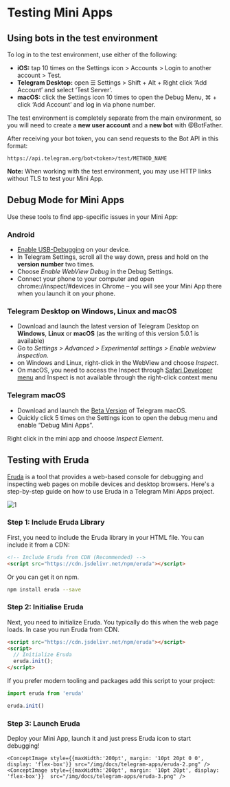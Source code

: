 
# Testing Mini Apps

## Using bots in the test environment

To log in to the test environment, use either of the following:

- **iOS:** tap 10 times on the Settings icon > Accounts > Login to another account > Test.
- **Telegram Desktop:** open ☰ Settings > Shift + Alt + Right click ‘Add Account’ and select ‘Test Server’.
- **macOS:** click the Settings icon 10 times to open the Debug Menu, ⌘ + click ‘Add Account’ and log in via phone number.

The test environment is completely separate from the main environment, so you will need to create a **new user account** and a **new bot** with @BotFather.

After receiving your bot token, you can send requests to the Bot API in this format:

`https://api.telegram.org/bot<token>/test/METHOD_NAME`

**Note:** When working with the test environment, you may use HTTP links without TLS to test your Mini App.

## Debug Mode for Mini Apps

Use these tools to find app-specific issues in your Mini App:

### Android

- [Enable USB-Debugging](https://developer.chrome.com/docs/devtools/remote-debugging/) on your device.
- In Telegram Settings, scroll all the way down, press and hold on the **version number** two times.
- Choose *Enable WebView Debug* in the Debug Settings.
- Connect your phone to your computer and open chrome://inspect/#devices in Chrome – you will see your Mini App there when you launch it on your phone.

### Telegram Desktop on Windows, Linux and macOS

- Download and launch the latest version of Telegram Desktop on **Windows**, **Linux** or **macOS** (as the writing of this version 5.0.1 is available)
- Go to *Settings > Advanced > Experimental settings > Enable webview inspection*.
- on Windows and Linux, right-click in the WebView and choose *Inspect*.
- On macOS, you need to access the Inspect through [Safari Developer menu](https://support.apple.com/en-gb/guide/safari/sfri20948/mac)
  and Inspect is not available through the right-click context menu

### Telegram macOS

- Download and launch the [Beta Version](https://telegram.org/dl/macos/beta) of Telegram macOS.
- Quickly click 5 times on the Settings icon to open the debug menu and enable “Debug Mini Apps”.

Right click in the mini app and choose *Inspect Element*.

## Testing with Eruda

[Eruda](https://github.com/liriliri/eruda) is a tool that provides a web-based console for debugging and inspecting web pages on mobile devices and desktop browsers. Here's a step-by-step guide on how to use Eruda in a Telegram Mini Apps project.

![1](/img/docs/telegram-apps/eruda-1.png)

### Step 1: Include Eruda Library

First, you need to include the Eruda library in your HTML file. You can include it from a CDN:

```html
<!-- Include Eruda from CDN (Recommended) -->
<script src="https://cdn.jsdelivr.net/npm/eruda"></script>
```

Or you can get it on npm.

```bash npm2yarn
npm install eruda --save
```

### Step 2: Initialise Eruda

Next, you need to initialize Eruda. You typically do this when the web page loads. In case you run Eruda from CDN.

```html
<script src="https://cdn.jsdelivr.net/npm/eruda"></script>
<script>
  // Initialize Eruda
  eruda.init();
</script>

```

If you prefer modern tooling and packages add this script to your project:

```jsx
import eruda from 'eruda'

eruda.init()
```

### Step 3: Launch Eruda

Deploy your Mini App, launch it and just press Eruda icon to start debugging!
````mdx-code-block
<ConceptImage style={{maxWidth:'200pt', margin: '10pt 20pt 0 0', display: 'flex-box'}} src="/img/docs/telegram-apps/eruda-2.png" />
<ConceptImage style={{maxWidth:'200pt', margin: '10pt 20pt', display: 'flex-box'}}  src="/img/docs/telegram-apps/eruda-3.png" />
````

